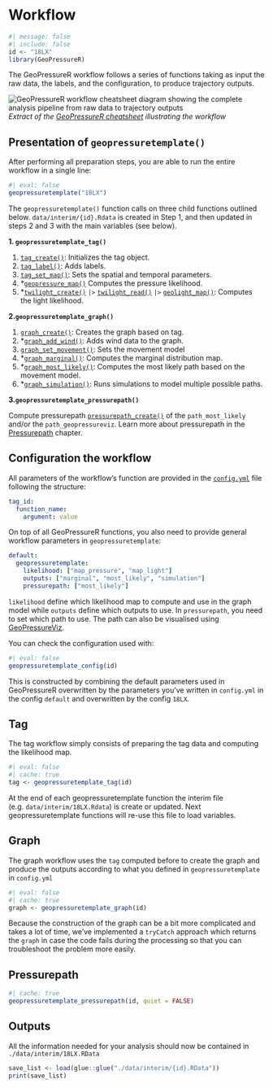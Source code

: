 # Workflow

```r
#| message: false
#| include: false
id <- "18LX"
library(GeoPressureR)
```

The GeoPressureR workflow follows a series of functions taking as input the raw data, the labels, and the configuration, to produce trajectory outputs.

![GeoPressureR workflow diagram](assets/cheatsheet_workflow.png){fig-align="center" alt="GeoPressureR workflow cheatsheet diagram showing the complete analysis pipeline from raw data to trajectory outputs"} *Extract of the [GeoPressureR cheatsheet](https://github.com/Rafnuss/GeoPressureR?tab=readme-ov-file#cheatsheet) illustrating the workflow*

## Presentation of `geopressuretemplate()`

After performing all preparation steps, you are able to run the entire workflow in a single line:

```r
#| eval: false
geopressuretemplate("18LX")
```

The `geopressuretemplate()` function calls on three child functions outlined below. `data/interim/{id}.Rdata` is created in Step 1, and then updated in steps 2 and 3 with the main variables (see below).  

**1. `geopressuretemplate_tag()`**

1. [`tag_create()`](https://raphaelnussbaumer.com/GeoPressureR/reference/tag_create): Initializes the tag object.
2. [`tag_label()`](https://raphaelnussbaumer.com/GeoPressureR/reference/tag_label): Adds labels.
3. [`tag_set_map()`](https://raphaelnussbaumer.com/GeoPressureR/reference/tag_set_map): Sets the spatial and temporal parameters.
4. \*[`geopressure_map()`](https://raphaelnussbaumer.com/GeoPressureR/reference/geopressure_map) Computes the pressure likelihood.
5. \*[`twilight_create()`](https://raphaelnussbaumer.com/GeoPressureR/reference/twilight_create) `|>` [`twilight_read()`](https://raphaelnussbaumer.com/GeoPressureR/reference/twilight_read) `|>` [`geolight_map()`](https://raphaelnussbaumer.com/GeoPressureR/reference/geolight_map): Computes the light likelihood.

**2.`geopressuretemplate_graph()`**

1. [`graph_create()`](https://raphaelnussbaumer.com/GeoPressureR/reference/graph_create): Creates the graph based on tag.
2. \*[`graph_add_wind()`](https://raphaelnussbaumer.com/GeoPressureR/reference/graph_add_wind): Adds wind data to the graph.
3. [`graph_set_movement()`](https://raphaelnussbaumer.com/GeoPressureR/reference/graph_set_movement): Sets the movement model
4. \*[`graph_marginal()`](https://raphaelnussbaumer.com/GeoPressureR/reference/graph_marginal): Computes the marginal distribution map.
5. \*[`graph_most_likely()`](https://raphaelnussbaumer.com/GeoPressureR/reference/graph_most_likely): Computes the most likely path based on the movement model.
6. \*[`graph_simulation()`](https://raphaelnussbaumer.com/GeoPressureR/reference/graph_simulation): Runs simulations to model multiple possible paths.

**3.`geopressuretemplate_pressurepath()`**

Compute pressurepath [`pressurepath_create()`](https://raphaelnussbaumer.com/GeoPressureR/reference/pressurepath_create) of the `path_most_likely` and/or the `path_geopressureviz`. Learn more about pressurepath in the [Pressurepath](pressurepath.html) chapter.

## Configuration the workflow

All parameters of the workflow's function are provided in the [`config.yml`](https://github.com/Rafnuss/GeoPressureTemplate/blob/main/config.yml) file following the structure:

``` yml
tag_id:
  function_name:
    argument: value
```

On top of all GeoPressureR functions, you also need to provide general workflow parameters in `geopressuretemplate`:

``` yaml
default:
  geopressuretemplate:
    likelihood: ["map_pressure", "map_light"]
    outputs: ["marginal", "most_likely", "simulation"]
    pressurepath: ["most_likely"]
```

`likelihood` define which likelihood map to compute and use in the graph model while `outputs` define which outputs to use. In `pressurepath`, you need to set which path to use. The path can also be visualised using [GeoPressureViz](geopressureviz.html).


You can check the configuration used with:

```r
#| eval: false
geopressuretemplate_config(id)
```

This is constructed by combining the default parameters used in GeoPressureR overwritten by the parameters you've written in `config.yml` in the config `default` and overwritten by the config `18LX`.

## Tag

The tag workflow simply consists of preparing the tag data and computing the likelihood map.

```r
#| eval: false
#| cache: true
tag <- geopressuretemplate_tag(id)
```

At the end of each geopressuretemplate function the interim file (e.g. `data/interim/18LX.Rdata`) is create or updated. Next geopressuretemplate functions will re-use this file to load variables.

## Graph

The graph workflow uses the `tag` computed before to create the graph and produce the outputs according to what you defined in `geopressuretemplate` in `config.yml`

```r
#| eval: false
#| cache: true
graph <- geopressuretemplate_graph(id)
```

Because the construction of the graph can be a bit more complicated and takes a lot of time, we've implemented a `tryCatch` approach which returns the `graph` in case the code fails during the processing so that you can troubleshoot the problem more easily.

## Pressurepath

```r
#| cache: true
geopressuretemplate_pressurepath(id, quiet = FALSE)
```


## Outputs

All the information needed for your analysis should now be contained in `./data/interim/18LX.RData`

```r
save_list <- load(glue::glue("./data/interim/{id}.RData"))
print(save_list)
```
